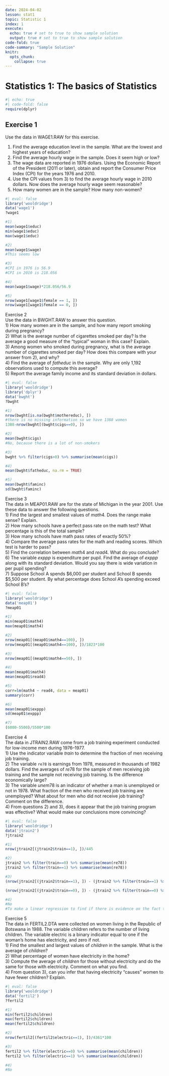 ```yaml
---
date: 2024-04-02
lesson: stat1
topic: Statistic 1
index: 1
execute:
  echo: true # set to true to show sample solution 
  output: true # set to true to show sample solution
code-fold: true
code-summary: "Sample Solution"
knitr:
  opts_chunk:
    collapse: true  
---
```


# Statistics 1: The basics of Statistics

```r
#| echo: true
#| code-fold: false
require(dplyr)
```

## Exercise 1  

Use the data in WAGE1.RAW for this exercise.

1. Find the average education level in the sample. What are the lowest and highest years of education? 
2. Find the average hourly wage in the sample. Does it seem high or low?  
3. The wage data are reported in 1976 dollars. Using the Economic Report of the President (2011 or later), obtain and report the Consumer Price Index (CPI) for the years 1976 and 2010.  
4. Use the CPI values from 3) to find the average hourly wage in 2010 dollars. Now does the average hourly wage seem reasonable?  
5. How many women are in the sample? How many non-women?

```r
#| eval: false
library('wooldridge')
data('wage1')
?wage1

#1)
mean(wage1$educ)
min(wage1$educ)
max(wage1$educ)

#2)
mean(wage1$wage)
#This seems low

#3)
#CPI in 1976 is 56.9
#CPI in 2010 is 218.056

#4)
mean(wage1$wage)*218.056/56.9

#5)
nrow(wage1[wage1$female == 1, ])
nrow(wage1[wage1$female == 0, ])

```

Exercise 2  
Use the data in BWGHT.RAW to answer this question.  
1) How many women are in the sample, and how many report smoking during pregnancy?  
2) What is the average number of cigarettes smoked per day? Is the average a good measure of the “typical” woman in this case? Explain.  
3) Among women who smoked during pregnancy, what is the average number of cigarettes smoked per day? How does this compare with your answer from 2), and why?  
4) Find the average of $fatheduc$ in the sample. Why are only 1,192 observations used to compute this average?  
5) Report the average family income and its standard deviation in dollars.  

```r
#| eval: false
library('wooldridge')
library('dplyr')
data('bwght')
?bwght

#1)
nrow(bwght[is.na(bwght$mothereduc), ])
#there is no missing information so we have 1388 women
1388-nrow(bwght[(bwght$cigs==0), ])

#2)
mean(bwght$cigs)
#No, because there is a lot of non-smokers

#3)
bwght %>% filter(cigs>0) %>% summarise(mean(cigs))

#4)
mean(bwght$fatheduc, na.rm = TRUE)

#5)
mean(bwght$faminc)
sd(bwght$faminc)

```

Exercise 3  
The data in MEAP01.RAW are for the state of Michigan in the year 2001. Use these data to answer the following questions.  
1) Find the largest and smallest values of $math4$. Does the range make sense? Explain.  
2) How many schools have a perfect pass rate on the math test? What percentage is this of the total sample?  
3) How many schools have math pass rates of exactly 50%?  
4) Compare the average pass rates for the math and reading scores. Which test is harder to pass?  
5) Find the correlation between $math4$ and $read4$. What do you conclude?  
6) The variable $exppp$ is expenditure per pupil. Find the average of $exppp$ along with its standard deviation. Would you say there is wide variation in per pupil spending?  
7) Suppose School A spends \$6,000 per student and School B spends \$5,500 per student. By what percentage does School A’s spending exceed School B’s?  

```r
#| eval: false
library('wooldridge')
data('meap01')
?meap01

#1)
min(meap01$math4)
max(meap01$math4)

#2)
nrow(meap01[(meap01$math4==100), ])
nrow(meap01[(meap01$math4==100), ])/1823*100

#3)
nrow(meap01[(meap01$math4==50), ])

#4)
mean(meap01$math4)
mean(meap01$read4)

#5)
corr=lm(math4 ~ read4, data = meap01)
summary(corr)

#6)
mean(meap01$exppp)
sd(meap01$exppp)

#7)
(6000-5500)/5500*100

```

Exercise 4  
The data in JTRAIN2.RAW come from a job training experiment conducted for low-income men during 1976–1977.  
1) Use the indicator variable $train$ to determine the fraction of men receiving job training.  
2) The variable `re78` is earnings from 1978, measured in thousands of 1982 dollars. Find the averages of $re78$ for the sample of men receiving job training and the sample not receiving job training. Is the difference economically large?  
3) The variable $unem78$ is an indicator of whether a man is unemployed or not in 1978. What fraction of the men who received job training are unemployed? What about for men who did not receive job training? Comment on the difference.  
4) From questions 2) and 3), does it appear that the job training program was effective? What would make our conclusions more convincing?  


```r
#| eval: false
library('wooldridge')
data('jtrain2')
?jtrain2

#1)
nrow(jtrain2[(jtrain2$train==1), ])/445

#2)
jtrain2 %>% filter(train==0) %>% summarise(mean(re78))
jtrain2 %>% filter(train==1) %>% summarise(mean(re78))

#3)
(nrow(jtrain2[(jtrain2$train==1), ]) - (jtrain2 %>% filter(train==1) %>% summarise(sum(unem78))))/nrow(jtrain2[(jtrain2$train==1), ])

(nrow(jtrain2[(jtrain2$train==0), ]) - (jtrain2 %>% filter(train==0) %>% summarise(sum(unem78))))/nrow(jtrain2[(jtrain2$train==0), ])

#4)
#No
#To make a linear regression to find if there is evidence on the fact that the training does not have any effects on the employement rate

```

Exercise 5  
The data in FERTIL2.DTA were collected on women living in the Republic of Botswana in 1988. The variable children refers to the number of living children. The variable electric is a binary indicator equal to one if the woman’s home has electricity, and zero if not.  
1) Find the smallest and largest values of $children$ in the sample. What is the average of $children$?  
2) What percentage of women have electricity in the home?  
3) Compute the average of $children$ for those without electricity and do the same for those with electricity. Comment on what you find.  
4) From question 3), can you infer that having electricity “causes” women to have fewer children? Explain.  

```r
#| eval: false
library('wooldridge')
data('fertil2')
?fertil2

#1)
min(fertil2$children)
max(fertil2$children)
mean(fertil2$children)

#2)
nrow(fertil2[(fertil2$electric==1), ])/4361*100

#3)
fertil2 %>% filter(electric==0) %>% summarise(mean(children))
fertil2 %>% filter(electric==1) %>% summarise(mean(children))

#4)
#No

```

